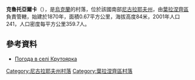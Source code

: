 {{coord|47|43|46|N|31|50|42|E|scale:100000|display=title}}

'''克魯托亞爾卡'''（{{lang-uk|Крутоярка}}），是[[烏克蘭|烏克蘭]]的村落，位於該國南部[[尼古拉耶夫州|尼古拉耶夫州]]，由[[葉拉涅齊區|葉拉涅齊區]]負責管轄，始建於1870年，面積0.67平方公里，海拔高度84米，2001年人口241，人口密度每平方公里359.7人。

==參考資料==
* [http://weather.in.ua/ua/nikolaevskaja/12540 Погода в селі Крутоярка] {{Wayback|url=http://weather.in.ua/ua/nikolaevskaja/12540 |date=20160606160158 }}

[[Category:尼古拉耶夫州村落|Category:尼古拉耶夫州村落]]
[[Category:葉拉涅齊區村落|Category:葉拉涅齊區村落]]


{{Mykolaiv-geo-stub}}